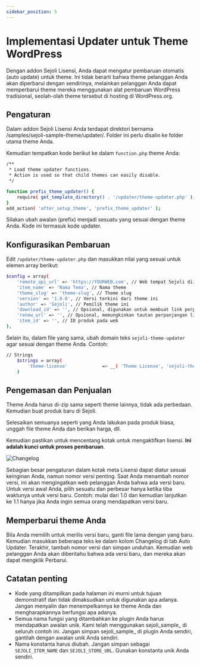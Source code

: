 ```yaml
---
sidebar_position: 5
---
```


# Implementasi Updater untuk Theme WordPress

Dengan addon Sejoli Lisensi, Anda dapat mengatur pembaruan otomatis (auto update) untuk theme. Ini tidak berarti bahwa theme pelanggan Anda akan diperbarui dengan sendirinya, melainkan pelanggan Anda dapat memperbarui theme mereka menggunakan alat pembaruan WordPress tradisional, seolah-olah theme tersebut di hosting di WordPress.org.

## Pengaturan

Dalam addon Sejoli Lisensi Anda terdapat direktori bernama /samples/sejoli-sample-theme/updater/. Folder ini perlu disalin ke folder utama theme Anda.

Kemudian tempatkan kode berikut ke dalam `function.php` theme Anda:

```bash
/**
 * Load theme updater functions.
 * Action is used so that child themes can easily disable.
 */

function prefix_theme_updater() {
    require( get_template_directory() . '/updater/theme-updater.php' );
}
add_action( 'after_setup_theme', 'prefix_theme_updater' );
```

Silakan ubah awalan (prefix) menjadi sesuatu yang sesuai dengan theme Anda. Kode ini termasuk kode updater.

## Konfigurasikan Pembaruan

Edit `/updater/theme-updater.php` dan masukkan nilai yang sesuai untuk elemen array berikut:

```bash
$config = array(
    'remote_api_url' => 'https://YOURWEB.com', // Web tempat Sejoli diinstal
    'item_name' => 'Nama Tema', // Nama theme
    'theme_slug' => 'theme-slug', // Theme slug
    'version' => '1.0.0', // Versi terkini dari theme ini
    'author' => 'Sejoli', // Pemilik theme ini
    'download_id' => '', // Opsional, digunakan untuk membuat link perpanjangan lisensi
    'renew_url' => '', // Opsional, memungkinkan tautan perpanjangan lisensi khusus,
    'item_id' => '', // ID produk pada web 
),
```

Selain itu, dalam file yang sama, ubah domain teks `sejoli-theme-updater` agar sesuai dengan theme Anda. Contoh:

```bash
// Strings
    $strings = array(
        'theme-license'             => __( 'Theme License', 'sejoli-theme-updater' ),
	)
```

## Pengemasan dan Penjualan

Theme Anda harus di-zip sama seperti theme lainnya, tidak ada perbedaan. Kemudian buat produk baru di Sejoli.

Selesaikan semuanya seperti yang Anda lakukan pada produk biasa, unggah file theme Anda dan berikan harga, dll.

Kemudian pastikan untuk mencentang kotak untuk mengaktifkan lisensi. **Ini adalah kunci untuk proses pembaruan**.

![Changelog](./img/Xnapper-2024-10-17-12.55.05.png)

Sebagian besar pengaturan dalam kotak meta Lisensi dapat diatur sesuai keinginan Anda, namun nomor versi penting. Saat Anda menambah nomor versi, ini akan mengingatkan web pelanggan Anda bahwa ada versi baru. Untuk versi awal Anda, pilih sesuatu dan perbesar hanya ketika tiba waktunya untuk versi baru. Contoh: mulai dari 1.0 dan kemudian lanjutkan ke 1.1 hanya jika Anda ingin semua orang mendapatkan versi baru.

## Memperbarui theme Anda

Bila Anda memilih untuk merilis versi baru, ganti file lama dengan yang baru. Kemudian masukkan beberapa teks ke dalam kolom Changelog di tab Auto Updater. Terakhir, tambah nomor versi dan simpan unduhan. Kemudian web pelanggan Anda akan diberitahu bahwa ada versi baru, dan mereka akan dapat mengklik Perbarui.

## Catatan penting
- Kode yang ditampilkan pada halaman ini murni untuk tujuan demonstratif dan tidak dimaksudkan untuk digunakan apa adanya. Jangan menyalin dan menempelkannya ke theme Anda dan mengharapkannya berfungsi apa adanya.
- Semua nama fungsi yang ditambahkan ke plugin Anda harus mendapatkan awalan unik. Kami telah menggunakan sejoli_sample_ di seluruh contoh ini. Jangan simpan sejoli_sample_ di plugin Anda sendiri, gantilah dengan awalan unik Anda sendiri.
- Nama konstanta harus diubah. Jangan simpan sebagai `SEJOLI_ITEM_NAME` dan `SEJOLI_STORE_URL`. Gunakan konstanta unik Anda sendiri.

